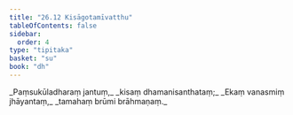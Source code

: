 ```yaml
---
title: "26.12 Kisāgotamīvatthu"
tableOfContents: false
sidebar:
  order: 4
type: "tipitaka"
basket: "su"
book: "dh"
---
```



<DynamicBreadcrumb />

<Division number="395" book="dh" bookNo="18" page="70">

<Paragraph number="423" type="verses" book="dh">
_Paṃsukūladharaṃ jantuṃ,_  
_kisaṃ dhamanisanthataṃ;_  
_Ekaṃ vanasmiṃ jhāyantaṃ,_  
_tamahaṃ brūmi brāhmaṇaṃ._
</Paragraph>
</Division>